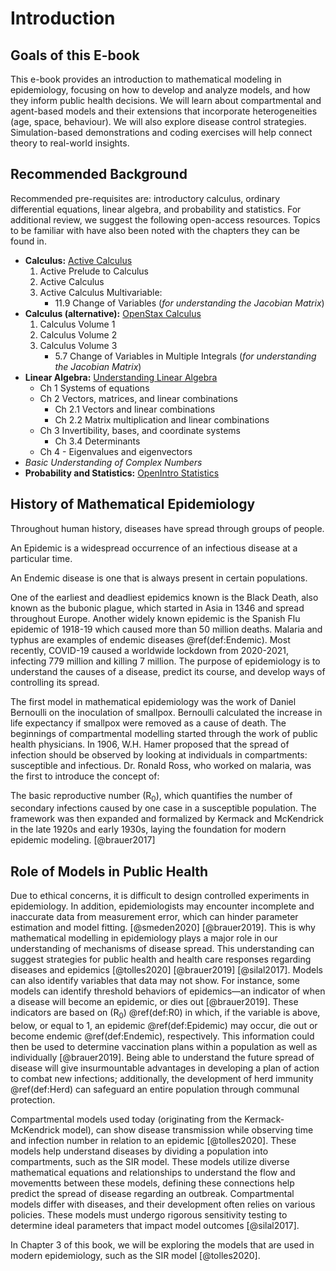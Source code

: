 # Introduction

## Goals of this E-book {#sec:goal}

This e-book provides an introduction to mathematical modeling in epidemiology, focusing on how to develop and analyze models, and how they inform public health decisions. We will learn about compartmental and agent-based models and their extensions that incorporate heterogeneities (age, space, behaviour). We will also explore disease control strategies. Simulation-based demonstrations and coding exercises will help connect theory to real-world insights.

## Recommended Background

Recommended pre-requisites are: introductory calculus, ordinary differential equations, linear algebra, and probability and statistics. For additional review, we suggest the following open-access resources. Topics to be familiar with have also been noted with the chapters they can be found in.  


- **Calculus:** [Active Calculus](https://activecalculus.org/ "Active Calculus Main Page")
    1. Active Prelude to Calculus
    2. Active Calculus
    3. Active Calculus Multivariable: 
        - 11.9 Change of Variables (*for understanding the Jacobian Matrix*)
<br>
- **Calculus (alternative):** [OpenStax Calculus](https://openstax.org/subjects/math "OpenStax Math Main Page")
    1. Calculus Volume 1
    2. Calculus Volume 2
    3. Calculus Volume 3
        - 5.7 Change of Variables in Multiple Integrals (*for understanding the Jacobian Matrix*)
<br>
- **Linear Algebra:** [Understanding Linear Algebra](https://understandinglinearalgebra.org/home.html "Understanding Linear Algebra Homepage")
    - Ch 1 Systems of equations
    - Ch 2 Vectors, matrices, and linear combinations
        - Ch 2.1 Vectors and linear combinations
        - Ch 2.2 Matrix multiplication and linear combinations
    - Ch 3 Invertibility, bases, and coordinate systems
        - Ch 3.4 Determinants
    - Ch 4 - Eigenvalues and eigenvectors  
- *Basic Understanding of Complex Numbers*
<br>
- **Probability and Statistics:** [OpenIntro Statistics](https://www.openintro.org/book/os/ "OpenIntro Statistics Homepage")


## History of Mathematical Epidemiology

Throughout human history, diseases have spread through groups of people.

::: {.definition name="Epidemic" #Epidemic}
An Epidemic is a widespread occurrence of an infectious disease at a particular time.
:::

::: {.definition name="Endemic Disease" #Endemic}
An Endemic disease is one that is always present in certain populations. 
:::

One of the earliest and deadliest epidemics known is the Black Death, also known as the bubonic plague, which started in Asia in 1346 and spread throughout Europe. Another widely known epidemic is the Spanish Flu epidemic of 1918-19 which caused more than 50 million deaths. Malaria and typhus are examples of endemic diseases \@ref(def:Endemic). Most recently, COVID-19 caused a worldwide lockdown from 2020-2021, infecting 779 million and killing 7 million. The purpose of epidemiology is to understand the causes of a disease, predict its course, and develop ways of controlling its spread.

The first model in mathematical epidemiology was the work of Daniel Bernoulli on the inoculation of smallpox. Bernoulli calculated the increase in life expectancy if smallpox were removed as a cause of death. The beginnings of compartmental modelling started through the work of public health physicians. In 1906, W.H. Hamer proposed that the spread of infection should be observed by looking at individuals in compartments: susceptible and infectious. Dr. Ronald Ross, who worked on malaria, was the first to introduce the concept of:

::: {.definition name="Basic Reproductive Number" #R0}
The basic reproductive number (R~0~), which quantifies the number of secondary infections caused by one case in a susceptible population. The framework was then expanded and formalized by Kermack and McKendrick in the late 1920s and early 1930s, laying the foundation for modern epidemic modeling. [@brauer2017]
:::

## Role of Models in Public Health

Due to ethical concerns, it is difficult to design controlled experiments in epidemiology. In addition, epidemiologists may encounter incomplete and inaccurate data from measurement error, which can hinder parameter estimation and model fitting. [@smeden2020] [@brauer2019]. This is why mathematical modelling in epidemiology plays a major role in our understanding of mechanisms of disease spread. This understanding can suggest strategies for public health and health care responses regarding diseases and epidemics [@tolles2020] [@brauer2019] [@silal2017]. Models can also identify variables that data may not show. For instance, some models can identify threshold behaviors of epidemics—an indicator of when a disease will become an epidemic, or dies out [@brauer2019]. These indicators are based on (R~0~) \@ref(def:R0) in which, if the variable is above, below, or equal to 1, an epidemic \@ref(def:Epidemic) may occur, die out or become endemic \@ref(def:Endemic), respectively. This information could then be used to determine vaccination plans within a population as well as individually [@brauer2019]. Being able to understand the future spread of disease will give insurmountable advantages in developing a plan of action to combat new infections; additionally, the development of herd immunity \@ref(def:Herd) can safeguard an entire population through communal protection.

Compartmental models used today (originating from the Kermack-McKendrick model), can show disease transmission while observing time and infection number in relation to an epidemic [@tolles2020]. These models help understand diseases by dividing a population into compartments, such as the SIR model. These models utilize diverse mathematical equations and relationships to understand the flow and movementts between these models, defining these connections help predict the spread of disease regarding an outbreak. Compartmental models differ with diseases, and their development often relies on various policies. These models must undergo rigorous sensitivity testing to determine ideal parameters that impact model outcomes [@silal2017].

In Chapter 3 of this book, we will be exploring the models that are used in modern epidemiology, such as the SIR model [@tolles2020].